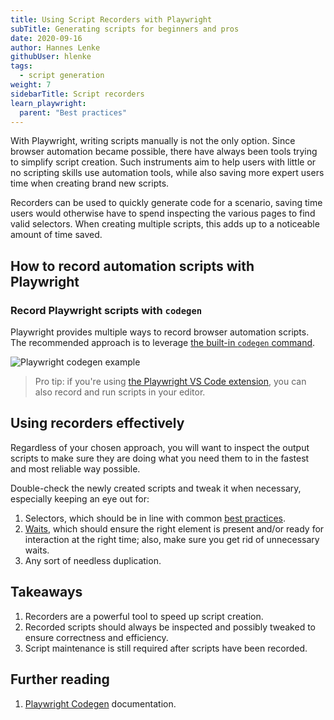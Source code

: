 ```yaml
---
title: Using Script Recorders with Playwright
subTitle: Generating scripts for beginners and pros
date: 2020-09-16
author: Hannes Lenke
githubUser: hlenke
tags:
  - script generation
weight: 7
sidebarTitle: Script recorders
learn_playwright:
  parent: "Best practices"
---
```



<PlaywrightCheckSuiteTryOut />

With Playwright, writing scripts manually is not the only option. Since browser automation became possible, there have always been tools trying to simplify script creation. Such instruments aim to help users with little or no scripting skills use automation tools, while also saving more expert users time when creating brand new scripts.

Recorders can be used to quickly generate code for a scenario, saving time users would otherwise have to spend inspecting the various pages to find valid selectors. When creating multiple scripts, this adds up to a noticeable amount of time saved.

## How to record automation scripts with Playwright

### Record Playwright scripts with `codegen`

Playwright provides multiple ways to record browser automation scripts. The recommended approach is to leverage [the built-in `codegen` command](https://playwright.dev/docs/codegen-intro#running-codegen).

![Playwright codegen example](/images/samples/images/playwright-codegen.jpg)

> Pro tip: if you're using [the Playwright VS Code extension](https://marketplace.visualstudio.com/items?itemName=ms-playwright.playwright#record-new-tests), you can also record and run scripts in your editor.

## Using recorders effectively

Regardless of your chosen approach, you will want to inspect the output scripts to make sure they are doing what you need them to in the fastest and most reliable way possible.

Double-check the newly created scripts and tweak it when necessary, especially keeping an eye out for:

1. Selectors, which should be in line with common [best practices](/learn/playwright/selectors/).
2. [Waits](/learn/playwright/navigation/), which should ensure the right element is present and/or ready for interaction at the right time; also, make sure you get rid of unnecessary waits.
3. Any sort of needless duplication.

## Takeaways

1. Recorders are a powerful tool to speed up script creation.
2. Recorded scripts should always be inspected and possibly tweaked to ensure correctness and efficiency.
3. Script maintenance is still required after scripts have been recorded.

## Further reading

1. [Playwright Codegen](https://playwright.dev/docs/codegen-intro#running-codegen) documentation.

